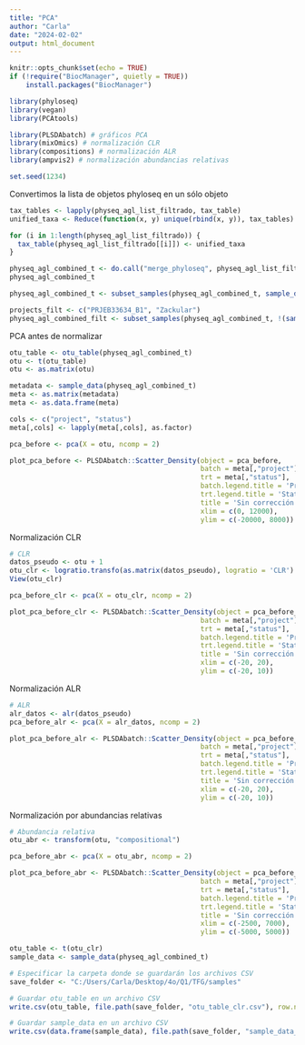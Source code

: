 ```yaml
---
title: "PCA"
author: "Carla"
date: "2024-02-02"
output: html_document
---
```


```r
knitr::opts_chunk$set(echo = TRUE)
if (!require("BiocManager", quietly = TRUE))
    install.packages("BiocManager")

library(phyloseq)
library(vegan)
library(PCAtools)

library(PLSDAbatch) # gráficos PCA 
library(mixOmics) # normalización CLR 
library(compositions) # normalización ALR
library(ampvis2) # normalización abundancias relativas 

set.seed(1234)
```

Convertimos la lista de objetos phyloseq en un sólo objeto 

```r
tax_tables <- lapply(physeq_agl_list_filtrado, tax_table)
unified_taxa <- Reduce(function(x, y) unique(rbind(x, y)), tax_tables)

for (i in 1:length(physeq_agl_list_filtrado)) {
  tax_table(physeq_agl_list_filtrado[[i]]) <- unified_taxa
}

physeq_agl_combined_t <- do.call("merge_phyloseq", physeq_agl_list_filtrado)
physeq_agl_combined_t

physeq_agl_combined_t <- subset_samples(physeq_agl_combined_t, sample_data(physeq_agl_combined_t)$status != "adenoma")

projects_filt <- c("PRJEB33634_B1", "Zackular")
physeq_agl_combined_filt <- subset_samples(physeq_agl_combined_t, !(sample_data(physeq_agl_combined_t)$project %in% projects_filt))

```

PCA antes de normalizar 

```r
otu_table <- otu_table(physeq_agl_combined_t)
otu <- t(otu_table)
otu <- as.matrix(otu)

metadata <- sample_data(physeq_agl_combined_t)
meta <- as.matrix(metadata)
meta <- as.data.frame(meta)

cols <- c("project", "status")
meta[,cols] <- lapply(meta[,cols], as.factor)

pca_before <- pca(X = otu, ncomp = 2)

plot_pca_before <- PLSDAbatch::Scatter_Density(object = pca_before,
                                               batch = meta[,"project"],
                                               trt = meta[,"status"],
                                               batch.legend.title = 'Project',
                                               trt.legend.title = 'Status',
                                               title = 'Sin corrección',
                                               xlim = c(0, 12000), 
                                               ylim = c(-20000, 8000))
```
Normalización CLR 

```r
# CLR
datos_pseudo <- otu + 1
otu_clr <- logratio.transfo(as.matrix(datos_pseudo), logratio = 'CLR') 
View(otu_clr)

pca_before_clr <- pca(X = otu_clr, ncomp = 2)

plot_pca_before_clr <- PLSDAbatch::Scatter_Density(object = pca_before_clr,
                                               batch = meta[,"project"],
                                               trt = meta[,"status"],
                                               batch.legend.title = 'Project',
                                               trt.legend.title = 'Status',
                                               title = 'Sin corrección',
                                               xlim = c(-20, 20), 
                                               ylim = c(-20, 10))
```
Normalización ALR 

```r
# ALR 
alr_datos <- alr(datos_pseudo)
pca_before_alr <- pca(X = alr_datos, ncomp = 2)

plot_pca_before_alr <- PLSDAbatch::Scatter_Density(object = pca_before_alr,
                                               batch = meta[,"project"],
                                               trt = meta[,"status"],
                                               batch.legend.title = 'Project',
                                               trt.legend.title = 'Status',
                                               title = 'Sin corrección',
                                               xlim = c(-20, 20), 
                                               ylim = c(-20, 10))
```
Normalización por abundancias relativas 
```r
# Abundancia relativa 
otu_abr <- transform(otu, "compositional")

pca_before_abr <- pca(X = otu_abr, ncomp = 2)

plot_pca_before_abr <- PLSDAbatch::Scatter_Density(object = pca_before_abr,
                                               batch = meta[,"project"],
                                               trt = meta[,"status"],
                                               batch.legend.title = 'Project',
                                               trt.legend.title = 'Status',
                                               title = 'Sin corrección',
                                               xlim = c(-2500, 7000), 
                                               ylim = c(-5000, 5000))
```

```r
otu_table <- t(otu_clr)
sample_data <- sample_data(physeq_agl_combined_t)

# Especificar la carpeta donde se guardarán los archivos CSV
save_folder <- "C:/Users/Carla/Desktop/4o/Q1/TFG/samples"

# Guardar otu_table en un archivo CSV
write.csv(otu_table, file.path(save_folder, "otu_table_clr.csv"), row.names = TRUE)

# Guardar sample_data en un archivo CSV
write.csv(data.frame(sample_data), file.path(save_folder, "sample_data_clr.csv"), row.names = TRUE)
```
